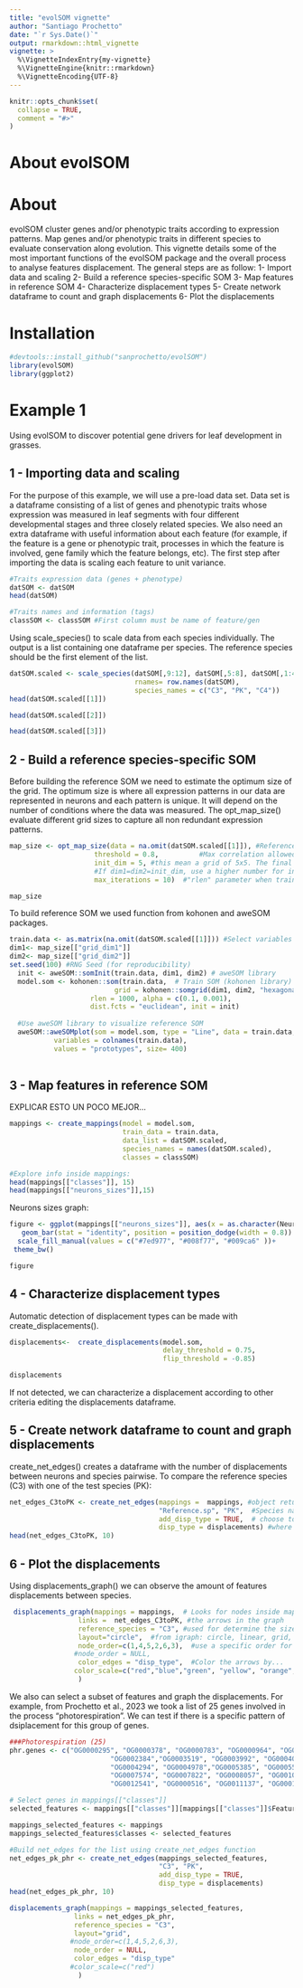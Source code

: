 ```yaml
---
title: "evolSOM vignette"
author: "Santiago Prochetto"
date: "`r Sys.Date()`"
output: rmarkdown::html_vignette
vignette: >
  %\VignetteIndexEntry{my-vignette}
  %\VignetteEngine{knitr::rmarkdown}
  %\VignetteEncoding{UTF-8}
---
```


```r
knitr::opts_chunk$set(
  collapse = TRUE,
  comment = "#>"
)
```

# About evolSOM

# About

evolSOM cluster genes and/or phenotypic traits according to expression patterns. Map genes and/or phenotypic traits in different species to evaluate conservation along evolution. This vignette details some of the most important functions of the evolSOM package and the overall process to analyse features displacement. The general steps are as follow: 1- Import data and scaling 2- Build a reference species-specific SOM 3- Map features in reference SOM 4- Characterize displacement types 5- Create network dataframe to count and graph displacements 6- Plot the displacements

# Installation

```r
#devtools::install_github("sanprochetto/evolSOM")
library(evolSOM)
library(ggplot2)
```

# Example 1

Using evolSOM to discover potential gene drivers for leaf development in grasses.

## 1 - Importing data and scaling

For the purpose of this example, we will use a pre-load data set. Data set is a dataframe consisting of a list of genes and phenotypic traits whose expression was measured in leaf segments with four different developmental stages and three closely related species. We also need an extra dataframe with useful information about each feature (for example, if the feature is a gene or phenotypic trait, processes in which the feature is involved, gene family which the feature belongs, etc). The first step after importing the data is scaling each feature to unit variance.

```r
#Traits expression data (genes + phenotype)
datSOM <- datSOM
head(datSOM)

#Traits names and information (tags) 
classSOM <- classSOM #First column must be name of feature/gen
```

Using scale_species() to scale data from each species individually. The output is a list containing one dataframe per species. The reference species should be the first element of the list.

```r
datSOM.scaled <- scale_species(datSOM[,9:12], datSOM[,5:8], datSOM[,1:4], 
                               rnames= row.names(datSOM),
                               species_names = c("C3", "PK", "C4"))
head(datSOM.scaled[[1]])

head(datSOM.scaled[[2]])

head(datSOM.scaled[[3]])

```

## 2 - Build a reference species-specific SOM

Before building the reference SOM we need to estimate the optimum size of the grid. The optimum size is where all expression patterns in our data are represented in neurons and each pattern is unique. It will depend on the number of conditions where the data was measured. The opt_map_size() evaluate different grid sizes to capture all non redundant expression patterns.

```r
map_size <- opt_map_size(data = na.omit(datSOM.scaled[[1]]), #Reference species data (without NA)
                     threshold = 0.8,          #Max correlation allowed for Neurons
                     init_dim = 5, #this mean a grid of 5x5. The final dims should be lower. 
                     #If dim1=dim2=init_dim, use a higher number for init_dim.
                     max_iterations = 10)  #"rlen" parameter when training model.SOM 

map_size
```

To build reference SOM we used function from kohonen and aweSOM packages.

```r
train.data <- as.matrix(na.omit(datSOM.scaled[[1]])) #Select variables (reference species)
dim1<- map_size[["grid_dim1"]]
dim2<- map_size[["grid_dim2"]]
set.seed(100) #RNG Seed (for reproducibility)
  init <- aweSOM::somInit(train.data, dim1, dim2) # aweSOM library
  model.som <- kohonen::som(train.data,  # Train SOM (kohonen library)
                          grid = kohonen::somgrid(dim1, dim2, "hexagonal"), 
                    rlen = 1000, alpha = c(0.1, 0.001), 
                    dist.fcts = "euclidean", init = init)
  
  #Use aweSOM library to visualize reference SOM
  aweSOM::aweSOMplot(som = model.som, type = "Line", data = train.data, 
           variables = colnames(train.data), 
           values = "prototypes", size= 400)
  
```

## 3 - Map features in reference SOM

EXPLICAR ESTO UN POCO MEJOR...

```r
mappings <- create_mappings(model = model.som,
                            train_data = train.data,
                            data_list = datSOM.scaled, 
                            species_names = names(datSOM.scaled), 
                            classes = classSOM)

#Explore info inside mappings:
head(mappings[["classes"]], 15)
head(mappings[["neurons_sizes"]],15)
```

Neurons sizes graph:

```r
figure <- ggplot(mappings[["neurons_sizes"]], aes(x = as.character(Neuron), y = size, fill = species)) +
   geom_bar(stat = "identity", position = position_dodge(width = 0.8)) +
  scale_fill_manual(values = c("#7ed977", "#008f77", "#009ca6" ))+
 theme_bw() 

figure
```

## 4 - Characterize displacement types

Automatic detection of displacement types can be made with create_displacements().

```r
displacements<-  create_displacements(model.som,
                                      delay_threshold = 0.75,
                                      flip_threshold = -0.85)

displacements
```

If not detected, we can characterize a displacement according to other criteria editing the displacements dataframe.

## 5 - Create network dataframe to count and graph displacements

create_net_edges() creates a dataframe with the number of displacements between neurons and species pairwise. To compare the reference species (C3) with one of the test species (PK):

```r
net_edges_C3toPK <- create_net_edges(mappings =  mappings, #object returned from mapping()
                                     "Reference.sp", "PK",  #Species names: "start", "end"
                                     add_disp_type = TRUE,  # choose to add displacement types
                                     disp_type = displacements) #where to find disp types info
head(net_edges_C3toPK, 10)
```

## 6 - Plot the displacements

Using displacements_graph() we can observe the amount of features displacements between species.

```r
 displacements_graph(mappings = mappings,  # Looks for nodes inside mapping mapping[["neurons_sizes"]]
                 links =  net_edges_C3toPK, #the arrows in the graph
                 reference_species = "C3", #used for determine the size of the neurons
                 layout="circle",  #from igraph: circle, linear, grid, etc.
                 node_order=c(1,4,5,2,6,3),  #use a specific order for visualization purposes
                #node_order = NULL,
                 color_edges = "disp_type",  #Color the arrows by...
                color_scale=c("red","blue","green", "yellow", "orange", "violet")
                 )
```

We also can select a subset of features and graph the displacements. For example, from Prochetto et al., 2023 we took a list of 25 genes involved in the process "photorespiration". We can test if there is a specific pattern of dsiplacement for this group of genes.

```r
###Photorespiration (25)
phr.genes <- c("OG0000295", "OG0000378", "OG0000783", "OG0000964", "OG0001962",
                         "OG0002384","OG0003519", "OG0003992", "OG0004041", "OG0004061",
                         "OG0004294", "OG0004978","OG0005385", "OG0005556", "OG0006771",
                         "OG0007574", "OG0007822", "OG0008057", "OG0010248", "OG0012065",
                         "OG0012541", "OG0000516", "OG0011137", "OG0001049", "OG0005515")

# Select genes in mappings[["classes"]]
selected_features <- mappings[["classes"]][mappings[["classes"]]$Feature %in% phr.genes,]

mappings_selected_features <- mappings
mappings_selected_features$classes <- selected_features

#Build net_edges for the list using create_net_edges function
net_edges_pk_phr <- create_net_edges(mappings_selected_features, 
                                     "C3", "PK",
                                     add_disp_type = TRUE,
                                     disp_type = displacements)
head(net_edges_pk_phr, 10)

displacements_graph(mappings = mappings_selected_features,
                links = net_edges_pk_phr,
                reference_species = "C3",
                layout="grid", 
               #node_order=c(1,4,5,2,6,3), 
                node_order = NULL,
                color_edges = "disp_type"
               #color_scale=c("red")
                 )

```
